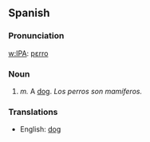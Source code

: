 ==Spanish==
===Pronunciation===
[[w:IPA]]: [[pɛrro]]

===Noun===
#''m.'' A [[dog]]. ''Los perros son mamíferos.''

===Translations===
*English: [[dog]]